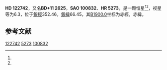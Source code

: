 {{Starbox begin
| name = HD 122742
}}
{{Starbox observe
| epoch = [[J2000.0|J2000.0]]
| constell = {{星座名待查}}<ref name=SIMBAD>{{cite web
 | url=http://simbad.u-strasbg.fr/simbad/sim-id?Ident=HR+5273
 | title =Pulsating variable Star
 | publisher=Centre de Données astronomiques de Strasbourg
 | work=SIMBAD
 | accessdate=2012-07-13}}</ref><ref name=DATA>{{cite web
 | url=http://vizier.u-strasbg.fr/viz-bin/VizieR-5?-out.add=.&-source=5050&-corr=PK=HR&-out.max=9999&HR=5273
 | title=VizieR Detailed Page
 | accessdate=2012-07-13
 | archive-date=2016-03-05
 | archive-url=https://web.archive.org/web/20160305032439/http://vizier.u-strasbg.fr/viz-bin/VizieR-5?-out.add=.&-source=5050&-corr=PK=HR&-out.max=9999&HR=5273
 | dead-url=no
 }}</ref>
| 星官 = 
| ra = {{RA|14|3|32.3}}<ref name=SIMBAD /><ref name=DATA />
| dec = {{DEC|+10|47|12}}<ref name=SIMBAD /><ref name=DATA />
| appmag_v = 6.3<ref name=SIMBAD /><ref name=DATA />
}}
{{Starbox character
| class = G8V<ref name=SIMBAD /><ref name=DATA />
| b-v = 0.74<ref name=SIMBAD /><ref name=DATA />
| u-b = 0.29<ref name=SIMBAD /><ref name=DATA />
| r-i = 0.4<ref name=SIMBAD /><ref name=DATA />
| variable = 
}}
{{Starbox astrometry
| radial_v = 0.29
| prop_mo_ra = -17
| parallax = 0.059
| p_error =
}}
{{Starbox catalog
| names =BD+11 2625，[[SAO星表|SAO]] 100832，[[HD星表|HD]] 122742，[[HR星表|HR]] 5273}}
{{Starbox reference |Simbad=HR+5273}}
{{Starbox end}}

'''HD 122742'''，又名'''BD+11 2625'''，'''SAO 100832'''、'''HR 5273'''，是一颗恒星<ref name=SIMBAD /><ref name=DATA />，视星等为6.3，位于[[銀道座標系|銀經]]352.46，[[銀道座標系|銀緯]]66.45，其[[B1900.0|B1900.0]]坐标为赤經{{RA|13|58|37.5}}，赤緯{{DEC|+11|66.45|34}}。

== 参考文献 ==
{{reflist}}

{{star-stub}}

[[Category:HD和HDE天體|122742]]
[[Category:HR天體|5273]]
[[Category:SAO天體|100832]]